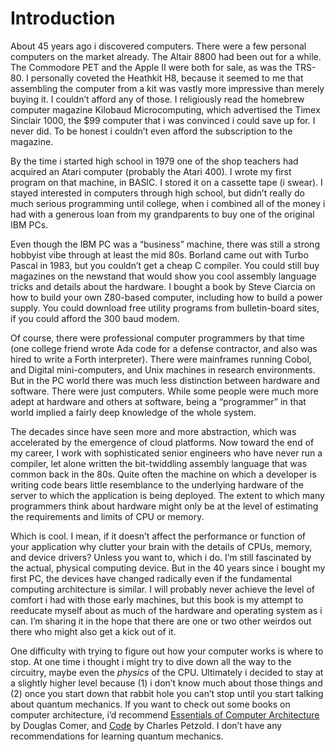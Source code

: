 # Introduction {.unnumbered}

About 45 years ago i discovered computers.  There were a few personal computers on the market already.
The Altair 8800 had been out for a while.  The Commodore PET and the Apple II were both for sale, as
was the TRS-80.  I personally coveted the Heathkit H8, because it seemed to me that assembling the
computer from a kit was vastly more impressive than merely buying it.  I couldn't afford any of those.
I religiously read the homebrew computer magazine Kilobaud Microcomputing, which advertised
the Timex Sinclair 1000, the $99 computer that i was convinced i could save up for.  I never did.
To be honest i couldn't even afford the subscription to the magazine.

By the time i started high
school in 1979 one of the shop teachers had acquired an Atari computer (probably the Atari 400).
I wrote my first program on that machine, in BASIC.  I stored it on a cassette tape (i swear).
I stayed interested in computers through high school, but didn't really do much serious programming
until college, when i combined all of the money i had with a generous loan from my grandparents to
buy one of the original IBM PCs.  

Even though the IBM PC was a "business" machine, there was still a strong hobbyist vibe through
at least the mid 80s.  Borland came out with Turbo Pascal in 1983, but you couldn't get a cheap C
compiler.  You could still buy magazines on the newstand that would show you cool assembly language
tricks and details about the hardware.  I bought a book by Steve Ciarcia on how to build your own
Z80-based computer, including how to build a power supply.  You could download free utility
programs from bulletin-board sites, if you could afford the 300 baud modem.

Of course, there were professional computer programmers by that time (one college friend wrote Ada
code for a defense contractor, and also was hired to write a Forth interpreter).  There were mainframes
running Cobol, and Digital mini-computers, and Unix machines in research environments.  But in the PC
world there was much less distinction between hardware and software.  There were just computers.  While
some people were much more adept at hardware and others at software, being a "programmer" in that world
implied a fairly deep knowledge of the whole system.

The decades since have seen more and more abstraction, which was accelerated by the emergence of
cloud platforms.  Now toward the end of my career, I work with sophisticated senior engineers
who have never run a compiler, let alone written the bit-twiddling assembly language that was
common back in the 80s.  Quite often the machine on which a developer is writing code bears
little resemblance to the underlying hardware of the server to which the application is
being deployed.  The extent to which many programmers think about hardware might only be
at the level of estimating the requirements and limits of CPU or memory.

Which is cool.  I mean, if it doesn't affect the performance or function of your application
why clutter your brain with the details of CPUs, memory, and device drivers?  Unless you
want to, which i do.  I'm still fascinated by the actual, physical computing device.  But in
the 40 years since i bought my first PC, the devices have changed radically even if the
fundamental computing architecture is similar.  I will probably never achieve the level of
comfort i had with those early machines, but this book is my attempt to reeducate myself
about as much of the hardware and operating system as i can.  I'm sharing it in the hope
that there are one or two other weirdos out there who might also get a kick out of it.

One difficulty with trying to figure out how your computer works is where to stop.  At one time i thought
i might try to dive down all the way to the circuitry, maybe even the _physics_ of the CPU. Ultimately i
decided to stay at a slightly higher level because
(1) i don't know much about those things and (2) once you start down that rabbit hole you can't stop until you start talking about quantum mechanics.  If you want
to check out some books on computer architecture, i'd recommend [Essentials of Computer Architecture](https://www.routledge.com/Essentials-of-Computer-Architecture/Comer/p/book/9781032727196) by Douglas Comer, and [Code](https://codehiddenlanguage.com/) by Charles Petzold.  I don't have any recommendations for learning quantum mechanics.
